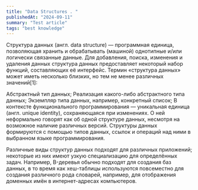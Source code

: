 ```yaml
---
title: "Data Structures . "
publishedAt: "2024-09-11"
summary: "Test article"
tags: "best knowledge"
---
```








Структура данных (англ. data structure) — программная единица, позволяющая хранить и 
обрабатывать (машиной) однотипные и/или логически связанные данные. Для добавления, 
поиска, изменения и удаления данных структура данных предоставляет некоторый набор функций, 
составляющих её интерфейс.
Термин «структура данных» может иметь несколько близких, но тем не менее различных значений[1]:

Абстрактный тип данных;
Реализация какого-либо абстрактного типа данных;
Экземпляр типа данных, например, конкретный список;
В контексте функционального программирования — уникальная единица (англ. unique identity), сохраняющаяся при изменениях. О ней неформально говорят как об одной структуре данных, несмотря на возможное наличие различных версий.
Структуры данных формируются с помощью типов данных, ссылок и операций над ними в выбранном языке программирования.

Различные виды структур данных подходят для различных приложений; некоторые из них имеют узкую специализацию для определённых задач. Например, B-деревья обычно подходят для создания баз данных, в то время как хеш-таблицы используются повсеместно для создания различного рода словарей, например, для отображения доменных имён в интернет-адресах компьютеров.